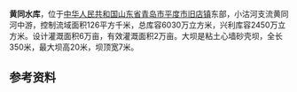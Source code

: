 {{Infobox Reservoir 
|name = 黄同水库
|nickname =
|image = 
|image_caption = 
|map = 
|map_caption = 
|pushpin_map = China Qingdao
|pushpin_map_caption = 黄同水库在青岛市的位置
|code =
|class = 中型水库
|location_of_reservoir =[[中华人民共和国|中华人民共和国]][[山东省|山东省]][[青岛市|青岛市]][[平度市|平度市]][[旧店镇|旧店镇]]
|location_of_dam = 
|inflow =
|outflow = 
|catchment_area =
|reservoir_area =
|mean_depth = 
|maximum_depth = 
|flood_level = 
|normal_water_level =
|dead_water_level = 
|water_quality = 
|island = 
|maximum_storage_capacity = 
|normal_storage_capacity =
|dead_storage_capacity = 
|type_of_dam =粘土心墙砂壳坝
|elevation_of_dam = 
|height_of_dam =20
|length_of_dam =350
|width_of_dam =7
|installed_capacity =
|irrigated_area =
|start = 
|complete =
|cost = 
|emigrate =
|latd = 36
|latm = 58
|lats = 0
|latNS =N 
|longd = 120
|longm = 14
|longs = 0
|longEW = E
|website = 
|footnotes =
}}
'''黄同水库'''，位于[[中华人民共和国|中华人民共和国]][[山东省|山东省]][[青岛市|青岛市]][[平度市|平度市]][[旧店镇|旧店镇]]东部，小沽河支流黄同河中游，控制流域面积126平方千米，总库容6030万立方米，兴利库容2450万立方米。设计灌溉面积6万亩，有效灌溉面积2万亩。大坝是粘土心墙砂壳坝，全长350米，最大坝高20米，坝顶宽7米。

==参考资料==
{{reflist}}
{{青岛小作品}}
{{青岛水库}}